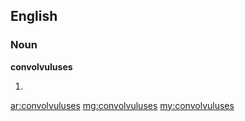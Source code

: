 ==English==

===Noun===
'''convolvuluses'''

# {{plural of|[[convolvulus]]}}

[[ar:convolvuluses]]
[[mg:convolvuluses]]
[[my:convolvuluses]]